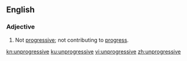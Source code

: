 ==English==
===Adjective===
{{en-adj}}
# Not [[progressive]]; not contributing to [[progress]].

[[kn:unprogressive]]
[[ku:unprogressive]]
[[vi:unprogressive]]
[[zh:unprogressive]]